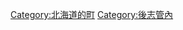 {{Commonscat|Niki, Hokkaido}}
{{Catmore}}

{{DEFAULTSORT:Niki}}
[[Category:北海道的町|Category:北海道的町]]
[[Category:後志管內|Category:後志管內]]
